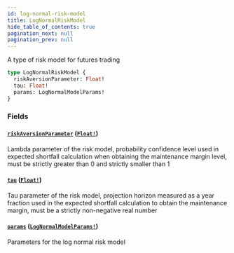 ```yaml
---
id: log-normal-risk-model
title: LogNormalRiskModel
hide_table_of_contents: true
pagination_next: null
pagination_prev: null
---
```



A type of risk model for futures trading

```graphql
type LogNormalRiskModel {
  riskAversionParameter: Float!
  tau: Float!
  params: LogNormalModelParams!
}
```


### Fields

#### [`riskAversionParameter`](#) ([`Float!`](/docs/testnet/graphql/scalars/float))

Lambda parameter of the risk model, probability confidence level used in expected shortfall calculation when obtaining the maintenance margin level, must be strictly greater than 0 and strictly smaller than 1


#### [`tau`](#) ([`Float!`](/docs/testnet/graphql/scalars/float))

Tau parameter of the risk model, projection horizon measured as a year fraction used in the expected shortfall calculation to obtain the maintenance margin, must be a strictly non-negative real number


#### [`params`](#) ([`LogNormalModelParams!`](/docs/testnet/graphql/objects/log-normal-model-params))

Parameters for the log normal risk model




